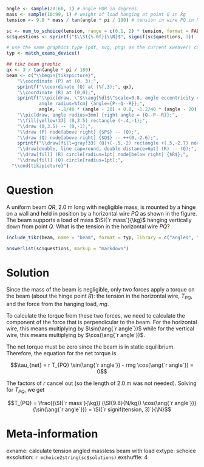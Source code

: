 ```r
angle <- sample(20:60, 1) # angle PQR in degrees
mass <- sample(10:99, 1) # weight of load hanging at point Q in kg
tension <- 9.8 * mass / tan(angle * pi / 180) # tension in wire PQ in Newtons

sc <- num_to_schoice(tension, range = c(0.1, 2) * tension, format = FALSE)
sc$questions <- sprintf("$\\SI{%.0f}{\\N}$", signif(sc$questions, 3))

# use the same graphics type (pdf, svg, png) as the current xweave() call
typ <- match_exams_device()

## tikz beam graphic
qx <- 3 / tan(angle * pi / 180)
beam <- c("\\begin{tikzpicture}",
    "\\coordinate (P) at (0, 3);",
    sprintf("\\coordinate (Q) at (%f,3);", qx),
    "\\coordinate (R) at (0,0);",
    sprintf("\\pic[draw, \"$\\ang{%d}$\"scale=0.8, angle eccentricity = %f, 
            angle radius=%fcm] {angle={P--Q--R}};", 
            angle, -.1/40 * (angle - 20) + 0.8, -1.2/40 * (angle - 20) + 2.2),
    "\\pic[draw, angle radius=3mm] {right angle = {Q--P--R}};",
    "\\fill[yellow!33] (0,3.5) rectangle (-.4,-1);",
    "\\draw (0,3.5) -- (0,-1);",
    "\\draw (P) node[above right] {$P$} -- (Q);",
    "\\draw (Q) node[above right] {$Q$} -- ++(0,-2.6);",
    sprintf("\\draw[fill=gray!33] (Q)+(-.5,-2) rectangle +(.5,-2.7) node[midway, scale=0.8] {$\\SI{%d}{\\kg}$};", mass),
    "\\draw[double, line cap=round, double distance=6pt] (R) -- (Q);",
    "\\draw[fill] (R) circle[radius=1pt] node[below right] {$R$};",
    "\\draw[fill] (Q) circle[radius=1pt];",
  "\\end{tikzpicture}")
```

Question
========
A uniform beam $QR$, $\SI{2.0}{\meter}$ long with negligible mass, is mounted by a hinge on a wall and held in position by a horizontal wire $PQ$ as shown in the figure. The beam supports a load of mass $\SI{`r mass`}{\kg}$ hanging vertically down from point $Q$. What is the tension in the horizontal wire $PQ$?

```r
include_tikz(beam, name = "beam", format = typ, library = c("angles", "quotes"), packages="siunitx")
```

```r
answerlist(sc$questions, markup = "markdown")
```


Solution
========
Since the mass of the beam is negligible, only two forces apply a torque on the beam (about the hinge point $R$): the tension in the horizontal wire, $T_{PQ}$, and the force from the hanging load, $mg$. 

To calculate the torque from these two forces, we need to calculate the component of the force that is perpendicular to the beam. For the horizontal wire, this means multiplying by $\sin(\ang{`r angle`})$ while for the vertical wire, this means multiplying by $\cos(\ang{`r angle`})$.

The net torque must be zero since the beam is in static equilibrium. Therefore, the equation for the net torque is

$$\tau_{net} = r T_{PQ} \sin(\ang{`r angle`}) - rmg \cos(\ang{`r angle`}) = 0$$

The factors of $r$ cancel out (so the length of $\SI{2.0}{\meter}$ was not needed). Solving for $T_{PQ}$, we get

$$T_{PQ} = \frac{(\SI{`r mass`}{\kg}) (\SI{9.8}{N/kg}) \cos(\ang{`r angle`})}{\sin(\ang{`r angle`})} = \SI{`r signif(tension, 3)`}{\N}$$


Meta-information
================
exname: calculate tension angled massless beam with load
extype: schoice
exsolution: `r mchoice2string(sc$solutions)`
exshuffle: 4
